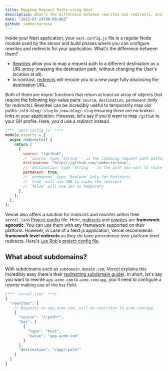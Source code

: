 ```yaml
---
title: Mapping Request Paths using Next
description: What's the difference between rewrites and redirects, and how to use them?
date: "2023-07-24T00:00:00Z"
github: iamhectorsosa
---
```


Inside your Next application, your `next.config.js` file is a regular Node module used by the server and build phases where you can configure rewrites and redirects for your application. What's the difference between them?

- [Rewrites](https://nextjs.org/docs/api-reference/next.config.js/rewrites) allow you to map a request path to a different destination as a URL proxy (masking the destination path, without changing the User's location at all).
- In contrast, [redirects](https://nextjs.org/docs/api-reference/next.config.js/redirects) will reroute you to a new page fully disclosing the destination URL.

Both of them are _async_ functions that return at least an array of objects that require the following key-value pairs: `source`, `destination`, `permanent` (only for _redirects_). Rewrites can be incredibly useful to temporarily map old paths: `/old-blog/:slug` to `/new-blog/:slug` ensuring there are no broken links in your application. However, let's say if you'd want to map `/github` to your GH profile. Here, you'd use a _redirect_ instead.

```js
/*** `next.config.js` ***/
module.exports = {
  async redirects() {
    return [
      {
        source: "/github",
        // `source` type `String` - is the incoming request path pattern
        destination: "https://github.com/iamhectorsosa",
        // `destination` type `String` - is the path you want to route to
        permanent: true,
        // `permanent` type `Boolean` Only for Redirects
        // `true` will use 308 to cache the redirect
        // `false` will use 307 as temporary
      },
    ];
  },
};
```

Vercel also offers a solution for _redirects_ and _rewrites_ within their `vercel.json` [Project config](https://vercel.com/docs/project-configuration) file. Here, [redirects](https://vercel.com/docs/project-configuration#project-configuration/redirects) and [rewrites](https://vercel.com/docs/project-configuration#project-configuration/rewrites) are **framework agnostic**. You can use them with any framework supported on their platform. However, in case of a Next.js application, Vercel recommends **framework level redirects** as they do have precedence over platform level redirects. Here's [Lee Rob](https://twitter.com/leeerob)'s [project config file](https://github.com/leerob/leerob.io/blob/main/vercel.json).

## What about subdomains?

With subdomains such as `subdomain.domain.com`, Vercel explains this incredibly easy (here's their [redirecting subdomain guide](https://vercel.com/guides/can-i-redirect-from-a-subdomain-to-a-subpath)). In short, let's say you want to rewrite `app.acme.com` to `acme.com/app`, you'll need to configure a rewrite making use of the `has` field.

```js
/*** `vercel.json` ***/
{
  "rewrites": [
    // Requests to app.acme.com, will be rewritten to acme.com/app.
    {
      "source": "/:path*",
      "has": [
        {
          "type": "host",
          "value": "app.acme.com"
        }
      ],
      "destination": "/app/:path*"
    }
  ]
}
```
